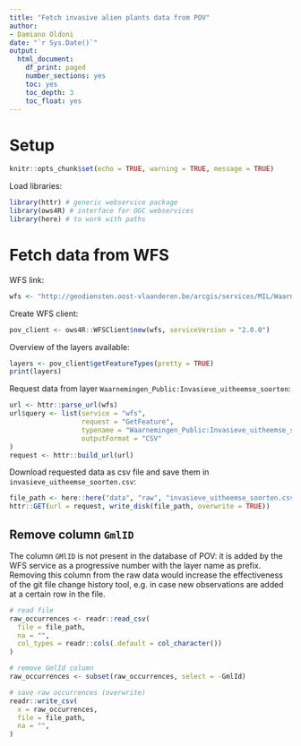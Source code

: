 ```yaml
---
title: "Fetch invasive alien plants data from POV"
author:
- Damiano Oldoni
date: "`r Sys.Date()`"
output:
  html_document:
    df_print: paged
    number_sections: yes
    toc: yes
    toc_depth: 3
    toc_float: yes
---
```


# Setup 

```r
knitr::opts_chunk$set(echo = TRUE, warning = TRUE, message = TRUE)
```

Load libraries:

```r
library(httr) # generic webservice package
library(ows4R) # interface for OGC webservices
library(here) # to work with paths
```

# Fetch data from WFS

WFS link:

```r
wfs <- "http://geodiensten.oost-vlaanderen.be/arcgis/services/MIL/Waarnemingen_Public/MapServer/WFSServer"
```

Create WFS client:

```r
pov_client <- ows4R::WFSClient$new(wfs, serviceVersion = "2.0.0")
```

Overview of the layers available:

```r
layers <- pov_client$getFeatureTypes(pretty = TRUE)
print(layers)
```

Request data from layer `Waarnemingen_Public:Invasieve_uitheemse_soorten`:

```r
url <- httr::parse_url(wfs)
url$query <- list(service = "wfs",
                  request = "GetFeature",
                  typename = "Waarnemingen_Public:Invasieve_uitheemse_soorten",
                  outputFormat = "CSV"
)
request <- httr::build_url(url)
```

Download requested data as csv file and save them in `invasieve_uitheemse_soorten.csv`:

```r
file_path <- here::here("data", "raw", "invasieve_uitheemse_soorten.csv")
httr::GET(url = request, write_disk(file_path, overwrite = TRUE))
```

## Remove column `GmlID`

The column `GMlID` is not present in the database of POV: it is added by the WFS service as a progressive number with the layer name as prefix. Removing this column from the raw data would increase the effectiveness of the git file change history tool, e.g. in case new observations are added at a certain row in the file.

```r
# read file
raw_occurrences <- readr::read_csv(
  file = file_path,
  na = "",
  col_types = readr::cols(.default = col_character())
)

# remove GmlId column
raw_occurrences <- subset(raw_occurrences, select = -GmlId)

# save raw occurrences (overwrite)
readr::write_csv(
  x = raw_occurrences,
  file = file_path,
  na = "",
)
```
